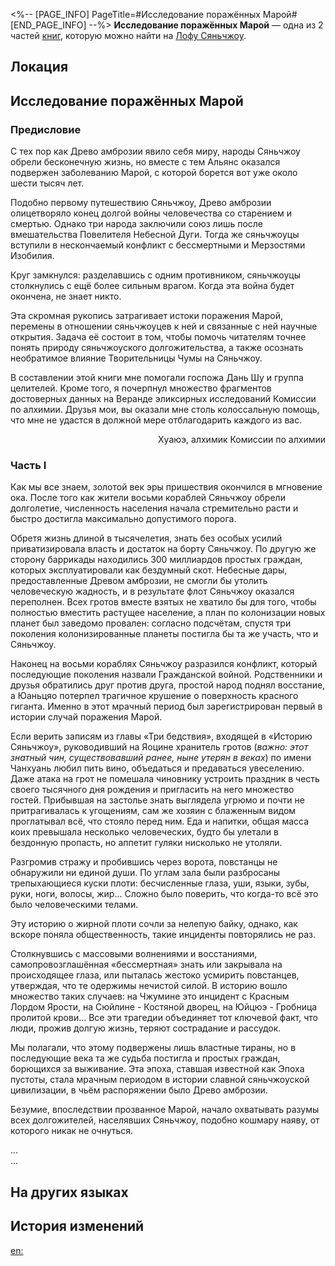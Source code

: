 <%-- [PAGE_INFO]
PageTitle=#Исследование поражённых Марой#
[END_PAGE_INFO] --%>
{{Дополнить}}
{{Книга Инфобокс
|id           = 186
|partIds      = 190401;190402
|Название     = 
|Изображение  = Иконка Пергамент Сяньчжоу.png
|Мир          = Лофу Сяньчжоу
|Томов        = 2
|Автор        = <!--нужно добавить-->
|Описание     = Научная работа Комиссии по алхимии, посвящённая источнику Мары и изучению влияния этого недуга на народы Сяньчжоу.
|Том1         = {{tx}}
|Источник1    = {{tx|Отсутствует источник}}
|Том2         = {{tx}}
|Источник2    = {{tx|Отсутствует источник}}
|Персонажи    = 
|Фракции      = 
}}
'''Исследование поражённых Марой''' — одна из 2 частей [[Книги|книг]], которую можно найти на [[Лофу Сяньчжоу]].

==Локация==
{{Отметка карты|<!--название карты-->|<!--id отметки-->}}

==Исследование поражённых Марой==
===Предисловие===
<div align="center">{{Размер|36|Исследование поражённых Марой (предисловие)}}</div>

С тех пор как Древо амброзии явило себя миру, народы Сяньчжоу обрели бесконечную жизнь, но вместе с тем Альянс оказался подвержен заболеванию Марой, с которой борется вот уже около шести тысяч лет.

Подобно первому путешествию Сяньчжоу, Древо амброзии олицетворяло конец долгой войны человечества со старением и смертью. Однако три народа заключили союз лишь после вмешательства Повелителя Небесной Дуги. Тогда же сяньчжоуцы вступили в нескончаемый конфликт с бессмертными и Мерзостями Изобилия.

Круг замкнулся: разделавшись с одним противником, сяньчжоуцы столкнулись с ещё более сильным врагом. Когда эта война будет окончена, не знает никто.

Эта скромная рукопись затрагивает истоки поражения Марой, перемены в отношении сяньчжоуцев к ней и связанные с ней научные открытия. Задача её состоит в том, чтобы помочь читателям точнее понять природу сяньчжоуского долгожительства, а также осознать необратимое влияние Творительницы Чумы на Сяньчжоу.

В составлении этой книги мне помогали госпожа Дань Шу и группа целителей. Кроме того, я почерпнул множество фрагментов достоверных данных на Веранде эликсирных исследований Комиссии по алхимии. Друзья мои, вы оказали мне столь колоссальную помощь, что мне не удастся в должной мере отблагодарить каждого из вас.

<div align="right">Хуаюэ, алхимик Комиссии по алхимии</div>

===Часть I===
<div align="center">{{Размер|32|'''Происхождение'''}}</div>

Как мы все знаем, золотой век эры пришествия окончился в мгновение ока. После того как жители восьми кораблей Сяньчжоу обрели долголетие, численность населения начала стремительно расти и быстро достигла максимально допустимого порога.

Обретя жизнь длиной в тысячелетия, знать без особых усилий приватизировала власть и достаток на борту Сяньчжоу. По другую же сторону баррикады находились 300 миллиардов простых граждан, которых эксплуатировали как бездумный скот. Небесные дары, предоставленные Древом амброзии, не смогли бы утолить человеческую жадность, и в результате флот Сяньчжоу оказался переполнен. Всех гротов вместе взятых не хватило бы для того, чтобы полностью вместить растущее население, а план по колонизации новых планет был заведомо провален: согласно подсчётам, спустя три поколения колонизированные планеты постигла бы та же участь, что и Сяньчжоу.

Наконец на восьми кораблях Сяньчжоу разразился конфликт, который последующие поколения назвали Гражданской войной. Родственники и друзья обратились друг против друга, простой народ поднял восстание, а Юаньцяо потерпел трагичное крушение о поверхность красного гиганта. Именно в этот мрачный период был зарегистрирован первый в истории случай поражения Марой.

Если верить записям из главы «Три бедствия», входящей в «Историю Сяньчжоу», руководивший на Яоцине хранитель гротов (''важно: этот знатный чин, существовавший ранее, ныне утерян в веках'') по имени Чанхуань любил пить вино, объедаться и предаваться увеселению. Даже атака на грот не помешала чиновнику устроить праздник в честь своего тысячного дня рождения и пригласить на него множество гостей. Прибывшая на застолье знать выглядела угрюмо и почти не притрагивалась к угощениям, сам же хозяин с блаженным видом проглатывал всё, что стояло перед ним. Еда и напитки, общая масса коих превышала несколько человеческих, будто бы улетали в бездонную пропасть, но аппетит гуляки нисколько не утоляли.

Разгромив стражу и пробившись через ворота, повстанцы не обнаружили ни единой души. По углам зала были разбросаны трепыхающиеся куски плоти: бесчисленные глаза, уши, языки, зубы, руки, ноги, волосы, жир... Сложно было поверить, что когда-то всё это было человеческими телами.

Эту историю о жирной плоти сочли за нелепую байку, однако, как вскоре поняла общественность, такие инциденты повторялись не раз.

Столкнувшись с массовыми волнениями и восстаниями, самопровозглашённая «бессмертная» знать или закрывала на происходящее глаза, или пыталась жестоко усмирить повстанцев, утверждая, что те одержимы нечистой силой. В историю вошло множество таких случаев: на Чжумине это инцидент с Красным Лордом Ярости, на Сюйлине - Костяной дворец, на Юйцюэ - Гробница пролитой крови... Все эти трагедии объединяет тот ключевой факт, что люди, прожив долгую жизнь, теряют сострадание и рассудок.

Мы полагали, что этому подвержены лишь властные тираны, но в последующие века та же судьба постигла и простых граждан, борющихся за выживание. Эта эпоха, ставшая известной как Эпоха пустоты, стала мрачным периодом в истории славной сяньчжоуской цивилизации, в чьём распоряжении было Древо амброзии.

Безумие, впоследствии прозванное Марой, начало охватывать разумы всех долгожителей, населявших Сяньчжоу, подобно кошмару наяву, от которого никак не очнуться.

...<br />
...

==На других языках==
{{На других языках
|en   = A Study into the Mara-Struck
|zhs  = 魔阴身考
|zht  = 魔陰身考
|ja   = 魔陰の身の考証
|ko   = 마각의 몸 연구
|es   = Estudio de los poseídos por Mara
|fr   = Une étude du mara
|ru   = Исследование поражённых Марой
|th   = การศึกษาค้นคว้า Mara-Struck
|vi   = Khảo Nghiệm Xác Nhập Ma
|de   = Eine Studie über die Mara-Befallenen
|id   = Penelitian tentang Terserang Mara
|pt   = Um Estudo Sobre os Marafílicos
}}

==История изменений==
{{История изменений|3.5}}

[[en:]]